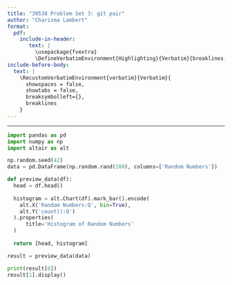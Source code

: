 ```yaml
---
title: "30538 Problem Set 3: git pair"
author: "Charisma Lambert"
format: 
  pdf:
    include-in-header: 
       text: |
         \usepackage{fvextra}
         \DefineVerbatimEnvironment{Highlighting}{Verbatim}{breaklines,commandchars=\\\{\}}
include-before-body:
  text: |
    \RecustomVerbatimEnvironment{verbatim}{Verbatim}{
      showspaces = false,
      showtabs = false,
      breaksymbolleft={},
      breaklines
    }
---
```

---

```python
import pandas as pd
import numpy as np
import altair as alt

np.random.seed(42)
data = pd.DataFrame(np.random.rand(100), columns=['Random Numbers'])

def preview_data(df):
  head = df.head()
    
  histogram = alt.Chart(df).mark_bar().encode(
    alt.X('Random Numbers:Q', bin=True),
    alt.Y('count():Q')
  ).properties(
      title='Histogram of Random Numbers'
  )
    
  return [head, histogram]

result = preview_data(data)

print(result[0]) 
result[1].display() 
```